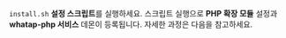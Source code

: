 `install.sh` **설정 스크립트**를 실행하세요. 스크립트 실행으로 **PHP 확장 모듈** 설정과 **whatap-php 서비스** 데몬이 등록됩니다. 자세한 과정은 다음을 참고하세요.